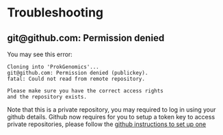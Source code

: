 # Troubleshooting


## git@github.com: Permission denied 

You may see this error:

```
Cloning into 'ProkGenomics'...
git@github.com: Permission denied (publickey).
fatal: Could not read from remote repository.

Please make sure you have the correct access rights
and the repository exists.
```

Note that this is a private repository, you may required to log in using your github details. Github now requires for you to setup a token key to access private repositories, please follow the [github instructions to set up one](https://docs.github.com/en/authentication/keeping-your-account-and-data-secure/managing-your-personal-access-tokens)



